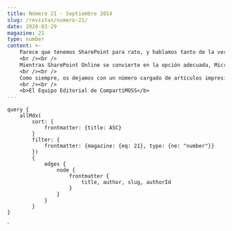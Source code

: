 ```yaml
---
title: Número 21 - Septiembre 2014
slug: /revistas/numero-21/
date: 2020-03-29
magazine: 21
type: number
content: >-
    Parece que tenemos SharePoint para rato, y hablamos tanto de la versión On-Premises como de la versión Online. No tenemos claro cuál es el Roadmap, ni cuando dejará de haber versión On-Premises, pero lo que si podemos asegurar es que esta revista intentará estar ahí, con artículos de calidad sobre nuestro servidor favorito.
    <br /><br />
    Mientras SharePoint Online se convierte en la opción adecuada, Microsoft y nuestros autores están haciendo muchos esfuerzos para que nos subamos a Azure e implementemos SharePoint en modo IAAS, y como no podía ser menos, estás leyendo una editorial que se encuentra a medio camino entre On-Premises y Azure.
    <br /><br />
    Como siempre, os dejamos con un número cargado de artículos impresionantes, con autores habituales y nuevos autores que esperemos que sigan publicando porque sin ellos la revista no llegaría cada tres mesas a vuestros ordenadores. Gracias a todos y esperamos que la disfruten como nosotros disfrutamos haciéndola.
    <br /><br />
    <b>El Equipo Editorial de CompartiMOSS​​​​​​​​</b>
---
```



<NumberHeader frontmatter={props.pageContext.frontmatter} />

<ViewArticles articles={props.data.allMdx} title="Índice" />

<ViewPartners />

    query {
        allMdx(    
            sort: {
                frontmatter: {title: ASC}
            }
            filter: {
                frontmatter: {magazine: {eq: 21}, type: {ne: "number"}}
            }) 
            {
                edges {
                    node {
                        frontmatter {
                            title, author, slug, authorId
                        }      
                    }
                }
            }
    }
`
